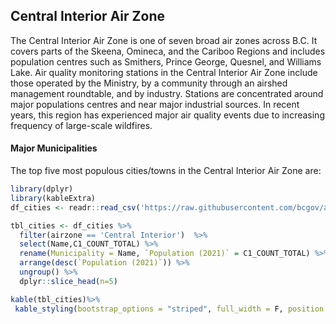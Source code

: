 ## Central Interior Air Zone

The Central Interior Air Zone is one of seven broad air zones across B.C. It covers parts of the Skeena, Omineca, and the Cariboo Regions and includes population centres such as Smithers, Prince George, Quesnel, and Williams Lake. Air quality monitoring stations in the Central Interior Air Zone include those operated by the Ministry, by a community through an airshed management roundtable, and by industry. Stations are concentrated around major populations centres and near major industrial sources. In recent years, this region has experienced major air quality events due to increasing frequency of large-scale wildfires.

#### Major Municipalities

The top five most populous cities/towns in the Central Interior Air Zone are:

```r
library(dplyr)
library(kableExtra)
df_cities <- readr::read_csv('https://raw.githubusercontent.com/bcgov/air-zone-reports/master/data/out/cities.csv')

tbl_cities <- df_cities %>%
  filter(airzone == 'Central Interior')  %>%
  select(Name,C1_COUNT_TOTAL) %>%
  rename(Municipality = Name, `Population (2021)` = C1_COUNT_TOTAL) %>%
  arrange(desc(`Population (2021)`)) %>%
  ungroup() %>%
  dplyr::slice_head(n=5)
```

```r

kable(tbl_cities)%>%
 kable_styling(bootstrap_options = "striped", full_width = F, position = "left")
```
